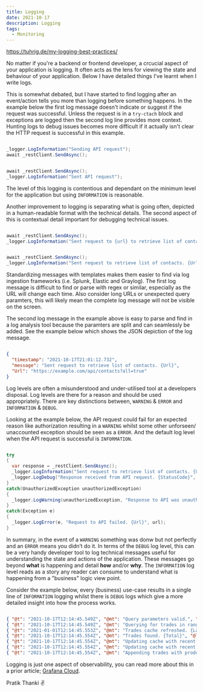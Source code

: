 ```yaml
---
title: Logging
date: 2021-10-17
description: Logging
tags:
  - Monitoring
---
```


https://tuhrig.de/my-logging-best-practices/

No matter if you're a backend or frontend developer, a crcucial aspect of your application 
is logging. It often acts as the lens for viewing the state and behaviour of your application. 
Below I have detailed things I've learnt when I write logs.

This is somewhat debated, but I have started to find logging after an event/action tells you 
more than logging before something happens. In the example below the first log message doesn't 
indicate or suggest if the request was successful. Unless the request is in a `try-ctach` block 
and exceptions are logged then the second log line provides more context. Hunting logs to debug 
issues becomes more difficult if it actually isn't clear the HTTP request is successful in this 
example.

```csharp

_logger.LogInformation("Sending API request");
await _restClient.SendAsync();


await _restClient.SendAsync();
_logger.LogInformation("Sent API request");

```

The level of this logging is contentious and dependant on the minimum level for the application 
but using `INFORMATION` is reasonable.

Another improvement to logging is separating what is going often, depicted in a human-readable 
format with the technical details. The second aspect of this is contextual detail important for 
debugging technical issues.

```csharp

await _restClient.SendAsync();
_logger.LogInformation("Sent request to {url} to retrieve list of contacts", url);


await _restClient.SendAsync();
_logger.LogInformation("Sent request to retrieve list of contacts. {Url}", url);

```

Standardizing messages with templates makes them easier to find via log ingestion frameworks 
(i.e. Splunk, Elastic and Graylog). The first log message is difficult to find or parse with 
regex or similar, especially as the URL will change each time. Also consider long URLs or 
unexpected query paramters, this will likely mean the complete log message will not be visible 
on the screen.

The second log message in the example above is easy to parse and find in a log analysis tool 
because the paramters are split and can seamlessly be added. See the example below which shows 
the JSON depiction of the log message.

```json

{
  "timestamp": "2021-10-17T21:01:12.732",
  "message": "Sent request to retrieve list of contacts. {Url}",
  "Url": "https://example.com/api/contacts?all=true"
}

```

Log levels are often a misunderstood and under-utilised tool at a developers disposal. Log 
levels are there for a reason and should be used appropriately. There are key distinctions 
between, `WARNING` & `ERROR` and `INFORMATION` & `DEBUG`.

Looking at the example below, the API request could fail for an expected reason like 
authorization resulting in a `WARNING` whilst some other unforseen/ unaccounted exception 
should be seen as a `ERROR`. And the default log level when the API request is successful is 
`INFORMATION`.

```csharp

try 
{
  var response = _restClient.SendAsync();
  _logger.LogInformation("Sent request to retrieve list of contacts. {Url}", url);
  _logger.LogDebug("Response received from API request. {StatusCode}", response.StatusCode);
}
catch(UnauthorizedException unauthorizedException) 
{
  _logger.LogWarning(unauthorizedException, "Response to API was unauthorized. {Url}", url);
}
catch(Exception e)
{
  _logger.LogError(e, "Request to API failed. {Url}", url);
}

```

In summary, in the event of a `WARNING` something was donw but not perfectly and an `ERROR` means 
you didn’t do it. In terms of the `DEBUG` log level, this can be a very handy developer tool to 
log technical messages useful for understanding the state and actions of the application. These 
messages go beyond **what** is happening and detail **how** and/or **why**. The `INFORMATION` log 
level reads as a story any reader can consume to understand what is happening from a "business" 
logic view point.

Consider the example below, every (business) use-case results in a single line of `INFORMATION` 
logging whilst there is `DEBUG` logs which give a more detailed insight into how the process works.

```json

{ "@t": "2021-10-17T12:14:45.549Z", "@mt": "Query parameters valid.", "@l": "Debug" }
{ "@t": "2021-10-17T12:14:45.549Z", "@mt": "Querying for trades in range. {From}-{Until}", "@l": "Information", "From": "2021-01-01T08:00", "Until": "2021-01-01T17:00" }
{ "@t": "2021-01-01T12:14:45.553Z", "@mt": "Trades cache refreshed. {LatestTradeTimestamp}", "@l": "Debug", "LatestTradeTimestamp": "2021-01-01T12:00" }
{ "@t": "2021-10-17T12:14:45.554Z", "@mt": "Trades found. {Total}", "@l": "Information", "Total": "482" }
{ "@t": "2021-10-17T12:14:45.554Z", "@mt": "Updating cache with recent trades found. {Total}", "@l": "Debug", "Total": "56" }
{ "@t": "2021-10-17T12:14:45.554Z", "@mt": "Updating cache with recent trades found. {Total}", "@l": "Debug", "Total": "56" }
{ "@t": "2021-10-17T12:14:45.554Z", "@mt": "Appending trades with product details.", "@l": "Information" }

```

Logging is just one aspect of observability, you can read more about this in a prior 
article; [Grafana Cloud](../grafana-cloud/index.mdx).

Pratik Thanki ✌️
